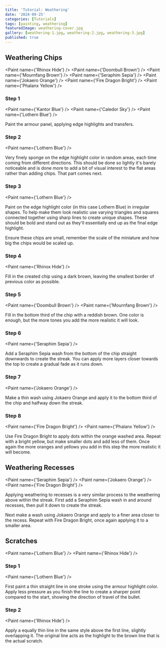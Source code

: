 ```yaml
---
title: 'Tutorial: Weathering'
date: '2024-09-25'
categories: [Tutorials]
tags: [painting, weathering]
featuredImage: weathering-cover.jpg
gallery: [weathering-1.jpg, weathering-2.jpg, weathering-3.jpg]
published: true
---
```



## Weathering Chips

<Paint name={'Rhinox Hide'} />
<Paint name={'Doombull Brown'} />
<Paint name={'Mournfang Brown'} />
<Paint name={'Seraphim Sepia'} />
<Paint name={'Jokaero Orange'} />
<Paint name={'Fire Dragon Bright'} />
<Paint name={'Phalanx Yellow'} />

### Step 1

<Paint name={'Kantor Blue'} />
<Paint name={'Caledor Sky'} />
<Paint name={'Lothern Blue'} />

Paint the armour panel, applying edge highlights and transfers.

### Step 2

<Paint name={'Lothern Blue'} />

Very finely sponge on the edge highlight color in random areas, each time coming from different directions. This should
be done so lightly it's barely noticeable and is done more to add a bit of visual interest to the flat areas rather
than adding chips. That part comes next.

### Step 3

<Paint name={'Lothern Blue'} />

Paint on the edge highlight color (in this case Lothern Blue) in irregular shapes. To help make them look realistic
use varying triangles and squares connected together using sharp lines to create unique shapes. These should be bold
and stand out as they'll essentially end up as the final edge highlight.

Ensure these chips are small, remember the scale of the miniature and how big the chips would be scaled up.

### Step 4

<Paint name={'Rhinox Hide'} />

Fill in the created chip using a dark brown, leaving the smallest border of previous color as possible.

### Step 5

<Paint name={'Doombull Brown'} />
<Paint name={'Mournfang Brown'} />

Fill in the bottom third of the chip with a reddish brown. One color is enough, but the more tones you add the more
realistic it will look.

### Step 6

<Paint name={'Seraphim Sepia'} />

Add a Seraphim Sepia wash from the bottom of the chip straight downwards to create the streak. You can apply more layers
closer towards the top to create a gradual fade as it runs down.

### Step 7

<Paint name={'Jokaero Orange'} />

Make a thin wash using Jokaero Orange and apply it to the bottom third of the chip and halfway down the streak.

### Step 8

<Paint name={'Fire Dragon Bright'} />
<Paint name={'Phalanx Yellow'} />

Use Fire Dragon Bright to apply dots within the orange washed area. Repeat with a bright yellow, but make smaller dots
and add less of them. Once again the more oranges and yellows you add in this step the more realistic it will become.

## Weathering Recesses

<Paint name={'Seraphim Sepia'} />
<Paint name={'Jokaero Orange'} />
<Paint name={'Fire Dragon Bright'} />

Applying weathering to recesses is a very similar process to the weathering above within the streak. First add a
Seraphim Sepia wash in and around recesses, then pull it down to create the streak.

Next make a wash using Jokaero Orange and apply to a finer area closer to the recess. Repeat with Fire Dragon Bright,
once again applying it to a smaller area.

## Scratches

<Paint name={'Lothern Blue'} />
<Paint name={'Rhinox Hide'} />

### Step 1

<Paint name={'Lothern Blue'} />

First paint a thin straight line in one stroke using the armour highlight color. Apply less pressure as you finish the
line to create a sharper point compared to the start, showing the direction of travel of the bullet.

### Step 2

<Paint name={'Rhinox Hide'} />

Apply a equally thin line in the same style above the first line, slightly overlapping it. The original line acts as
the highlight to the brown line that is the actual scratch.

